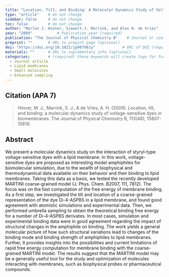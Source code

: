 ```yaml
---
title: "Location, Tilt, and Binding: A Molecular Dynamics Study of Voltage-Sensitive Dyes in Biomembranes"          # Paper title (required)
type: "article"    # do not change
sidebar: false     # do not change
toc: false         # do not change
author: "Marlon J. Hinner, Siewert-J. Marrink, and Alex H. de Vries"         # Paper authors (required)
year: "2009"           # Publication year (required)
publication: "The Journal of Physical Chemistry B"    # Journal or similar (required)
preprint: ""       # URL to prepint page (optional)  
doi: "https://doi.org/10.1021/jp907981y"            # URL of DOI (required)  
materials: ""      # URL to suplementary info (optional)
categories:        # (required) these keywords will create tags for further filtering. 
  - Journal article
  - Lipid membranes
  - Small molecules
  - Enhanced sampling
---
```


<!-- 
The info below is just an example. 

Both fields are required and they have to be replaced with the respective info for each paper. 

Please notice the `> ` symbol before the citation, it gives it additional styling.  
-->

## Citation (APA 7)      

> Hinner, M. J., Marrink, S. J., & de Vries, A. H. (2009). Location, tilt, and binding: a molecular dynamics study of voltage-sensitive dyes in biomembranes. The Journal of Physical Chemistry B, 113(48), 15807-15819.

## Abstract

We present a molecular dynamics study on the interaction of styryl-type voltage-sensitive dyes with a lipid membrane. In this work, voltage-sensitive dyes are proposed as interesting model amphiphiles for biomolecular simulation, due to the wealth of biophysical and thermodynamical data available on their behavior and their binding to lipid membranes. Taking this data as a basis, we tested the recently developed MARTINI coarse-grained model (J. Phys. Chem. B2007, 111, 7812). The focus was on the fast computation of the free energy of membrane binding. As a first step, we investigated the tilt and location of a coarse-grained representation of the dye Di-4-ASPBS in a lipid membrane, and found good agreement with atomistic simulations and experimental data. Then, we performed umbrella sampling to obtain the theoretical binding free energy for a number of Di-4-ASPBS derivates. In most cases, simulation and experimental binding data were in good agreement regarding the impact of structural changes in the amphiphile on binding. The work yields a general molecular picture of how such structural variations lead to changes of the binding mode and binding strength of amphiphiles to lipid membranes. Further, it provides insights into the possibilities and current limitations of rapid free energy computation for membrane binding with the coarse-grained MARTINI model. The results suggest that the MARTINI model may be a generally useful tool for the study and optimization of molecules interacting with membranes, such as biophysical probes or pharmaceutical compounds.